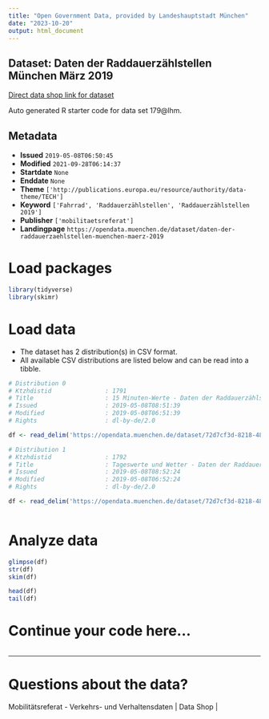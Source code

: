 ```yaml
---
title: "Open Government Data, provided by Landeshauptstadt München"
date: "2023-10-20"
output: html_document
---
```


## Dataset: Daten der Raddauerzählstellen München März 2019

[Direct data shop link for dataset](https://opendata.muenchen.de/dataset/daten-der-raddauerzaehlstellen-muenchen-maerz-2019)

Auto generated R starter code for data set 179@lhm.

## Metadata

- **Issued** `2019-05-08T06:50:45`
- **Modified** `2021-09-28T06:14:37`
- **Startdate** `None`
- **Enddate** `None`
- **Theme** `['http://publications.europa.eu/resource/authority/data-theme/TECH']`
- **Keyword** `['Fahrrad', 'Raddauerzählstellen', 'Raddauerzählstellen 2019']`
- **Publisher** `['mobilitaetsreferat']`
- **Landingpage** `https://opendata.muenchen.de/dataset/daten-der-raddauerzaehlstellen-muenchen-maerz-2019`


# Load packages

```r

library(tidyverse)
library(skimr)

```

# Load data

-   The dataset has 2 distribution(s) in CSV format.
-   All available CSV distributions are listed below and can be read into a tibble.

```r

# Distribution 0
# Ktzhdistid               : 1791
# Title                    : 15 Minuten-Werte - Daten der Raddauerzählstellen München März 2019
# Issued                   : 2019-05-08T08:51:39
# Modified                 : 2019-05-08T06:51:39
# Rights                   : dl-by-de/2.0

df <- read_delim('https://opendata.muenchen.de/dataset/72d7cf3d-8218-4895-b928-699c0a200885/resource/f77c81aa-dccc-43d4-9fb6-d53c4aa0487c/download/rad20190315min.csv')

# Distribution 1
# Ktzhdistid               : 1792
# Title                    : Tageswerte und Wetter - Daten der Raddauerzählstellen München März 2019
# Issued                   : 2019-05-08T08:52:24
# Modified                 : 2019-05-08T06:52:24
# Rights                   : dl-by-de/2.0

df <- read_delim('https://opendata.muenchen.de/dataset/72d7cf3d-8218-4895-b928-699c0a200885/resource/f1b65131-95ca-43dd-bbb0-56d300ee6331/download/rad201903tage.csv')



```

# Analyze data

```r

glimpse(df)
str(df)
skim(df)

head(df)
tail(df)

```

# Continue your code here...

```r

```

------------------------------------------------------------------------

# Questions about the data?

Mobilitätsreferat - Verkehrs- und Verhaltensdaten | Data Shop | 
